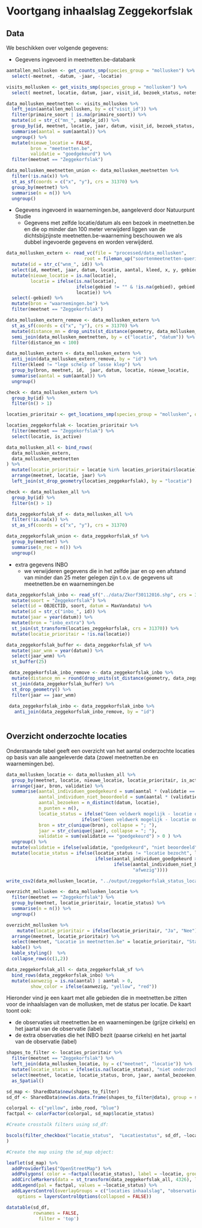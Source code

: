 
# Voortgang inhaalslag Zeggekorfslak

## Data

We beschikken over volgende gegevens:

+ Gegevens ingevoerd in meetnetten.be-databank

```r

aantallen_mollusken <- get_counts_smp(species_group = "mollusken") %>%
  select(-meetnet, -datum, -jaar, -locatie)

visits_mollusken <- get_visits_smp(species_group = "mollusken") %>%
  select( meetnet, locatie, datum, jaar, visit_id, bezoek_status, notes)

data_mollusken_meetnetten <- visits_mollusken %>%
  left_join(aantallen_mollusken, by = c("visit_id")) %>%
  filter(primaire_soort | is.na(primaire_soort)) %>%
  mutate(id = str_c("mn_", sample_id)) %>%
  group_by(id, meetnet, locatie, jaar, datum, visit_id, bezoek_status,  x, y) %>%
  summarise(aantal = sum(aantal)) %>%
  ungroup() %>%
  mutate(nieuwe_locatie = FALSE,
         bron = "meetnetten.be",
         validatie = "goedgekeurd") %>%
  filter(meetnet == "Zeggekorfslak")

data_mollusken_meetnetten_union <- data_mollusken_meetnetten %>%
  filter(!is.na(x)) %>%
  st_as_sf(coords = c("x", "y"), crs = 31370) %>%
  group_by(meetnet) %>%
  summarise(n = n()) %>%
  ungroup()

```


+ Gegevens ingevoerd in waarnemingen.be, aangeleverd door Natuurpunt Studie
  + Gegevens met zelfde locatie/datum als een bezoek in meetnetten.be en die op minder dan 100 meter verwijderd liggen van de dichtsbijzijnste meetnetten.be-waarneming beschouwen we als dubbel ingevoerde gegevens en worden verwijderd. 

```r
data_mollusken_extern <- read_vc(file = "processed/data_mollusken",
                             root = fileman_up("soortenmeetnetten-queries")) %>%
  mutate(id = str_c("wnm_", id)) %>%
  select(id, meetnet, jaar, datum, locatie, aantal, kleed, x, y, gebied, validatie) %>%
  mutate(nieuwe_locatie = is.na(locatie),
         locatie = ifelse(is.na(locatie),
                          ifelse(gebied != "" & !is.na(gebied), gebied, str_c("nieuw_", id)),
                          locatie)) %>%
  select(-gebied) %>%
  mutate(bron = "waarnemingen.be") %>%
  filter(meetnet == "Zeggekorfslak")

data_mollusken_extern_remove <- data_mollusken_extern %>%
  st_as_sf(coords = c("x", "y"), crs = 31370) %>%
  mutate(distance_mn = drop_units(st_distance(geometry, data_mollusken_meetnetten_union))) %>%
  semi_join(data_mollusken_meetnetten, by = c("locatie", "datum")) %>%
  filter(distance_mn < 100)

data_mollusken_extern <- data_mollusken_extern %>%
  anti_join(data_mollusken_extern_remove, by = "id") %>%
  filter(kleed != "lege schelp of losse klep") %>%
  group_by(bron, meetnet, id,  jaar, datum, locatie, nieuwe_locatie,   x, y, validatie) %>%
  summarise(aantal = sum(aantal)) %>%
  ungroup()

check <- data_mollusken_extern %>%
  group_by(id) %>%
  filter(n() > 1)

```



```r

locaties_prioritair <- get_locations_smp(species_group = "mollusken", only_active = FALSE)

locaties_zeggekorfslak <- locaties_prioritair %>%
  filter(meetnet == "Zeggekorfslak") %>%
  select(locatie, is_active)

data_mollusken_all <- bind_rows(
  data_mollusken_extern,
  data_mollusken_meetnetten
) %>%
  mutate(locatie_prioritair = locatie %in% locaties_prioritair$locatie) %>%
  arrange(meetnet, locatie, jaar) %>%
  left_join(st_drop_geometry(locaties_zeggekorfslak), by = "locatie")

check <- data_mollusken_all %>%
  group_by(id) %>%
  filter(n() > 1)

data_zeggekorfslak_sf <- data_mollusken_all %>%
  filter(!is.na(x)) %>%
  st_as_sf(coords = c("x", "y"), crs = 31370) 

data_zeggekorfslak_union <- data_zeggekorfslak_sf %>%
  group_by(meetnet) %>%
  summarise(n_rec = n()) %>%
  ungroup()
```

+ extra gegevens INBO
  + we verwijderen gegevens die in het zelfde jaar en op een afstand van minder dan 25 meter gelegen zijn t.o.v. de gegevens uit meetnetten.be en waarnemingen.be 

```r
data_zeggekorfslak_inbo <- read_sf("../data/Zkorf30112016.shp", crs = 31370) %>%
  mutate(soort = "Zeggekorfslak") %>%
  select(id = OBJECTID, soort, datum = MaxVandatu) %>%
  mutate(id = str_c("inbo_", id)) %>%
  mutate(jaar = year(datum)) %>%
  mutate(bron = "inbo_extra") %>%
  st_join(st_transform(locaties_zeggekorfslak, crs = 31370)) %>%
  mutate(locatie_prioritair = !is.na(locatie))

data_zeggekorfslak_buffer <- data_zeggekorfslak_sf %>%
  mutate(jaar_wnm = year(datum)) %>%
  select(jaar_wnm) %>%
  st_buffer(25)

 data_zeggekorfslak_inbo_remove <- data_zeggekorfslak_inbo %>%
  mutate(distance_mn = round(drop_units(st_distance(geometry, data_zeggekorfslak_union)), 0)) %>%
  st_join(data_zeggekorfslak_buffer) %>%
  st_drop_geometry() %>%
  filter(jaar == jaar_wnm)
 
 data_zeggekorfslak_inbo <- data_zeggekorfslak_inbo %>%
   anti_join(data_zeggekorfslak_inbo_remove, by = "id") 
 


```








## Overzicht onderzochte locaties

Onderstaande tabel geeft een overzicht van het aantal onderzochte locaties op basis van alle aangeleverde data (zowel meetnetten.be en waarnemingen.be).


```r


data_mollusken_locatie <- data_mollusken_all %>%
  group_by(meetnet, locatie, nieuwe_locatie, locatie_prioritair, is_active) %>%
  arrange(jaar, bron, validatie) %>%
  summarise(aantal_individuen_goedgekeurd = sum(aantal * (validatie == "goedgekeurd")),
            aantal_individuen_niet_beoordeeld = sum(aantal * (validatie == "niet beoordeeld")),
            aantal_bezoeken = n_distinct(datum, locatie),
            n_punten = n(),
            locatie_status = ifelse("Geen veldwerk mogelijk - locatie ongeschikt" %in% bezoek_status, "locatie ongeschikt",
                            ifelse("Geen veldwerk mogelijk - locatie ontoegankelijk" %in% bezoek_status, "locatie ontoegankelijk", "locatie bezocht")),
            bron = str_c(unique(bron), collapse = "; "),
            jaar = str_c(unique(jaar), collapse = "; "),
            validatie = sum(validatie == "goedgekeurd") > 0 ) %>%
  ungroup() %>%
  mutate(validatie = ifelse(validatie, "goedgekeurd", "niet beoordeeld")) %>%
  mutate(locatie_status = ifelse(locatie_status != "locatie bezocht", locatie_status,
                                 ifelse(aantal_individuen_goedgekeurd > 0, "aanwezig_goedgekeurd",
                                        ifelse(aantal_individuen_niet_beoordeeld > 0, "aanwezig_niet_beoordeeld",
                                               "afwezig"))))

write_csv2(data_mollusken_locatie, "../output/zeggekorfslak_status_locatie.csv")
```


```r
overzicht_mollusken <- data_mollusken_locatie %>%
  filter(meetnet == "Zeggekorfslak") %>%
  group_by(meetnet, locatie_prioritair, locatie_status) %>%
  summarise(n = n()) %>%
  ungroup()
```


```r
overzicht_mollusken %>%
    mutate(locatie_prioritair = ifelse(locatie_prioritair, "Ja", "Nee")) %>%
  arrange(meetnet, locatie_prioritair) %>%
  select(meetnet, "Locatie in meetnetten.be" = locatie_prioritair, "Status locatie" = locatie_status, "Aantal locaties" = n) %>%
  kable() %>%
  kable_styling()  %>%
  collapse_rows(c(1,2))
```
```r
data_zeggekorfslak_all <- data_zeggekorfslak_sf %>%
  bind_rows(data_zeggekorfslak_inbo) %>%
  mutate(aanwezig = is.na(aantal) | aantal > 0,
         show_color = ifelse(aanwezig, "yellow", "red"))
```

Hieronder vind je een kaart met alle gebieden die in meetnetten.be zitten voor de inhaalslagen van de mollusken, met de status per locatie.
De kaart toont ook:

+ de observaties uit meetnetten.be en waarnemingen.be (grijze cirkels) en het jaartal van de observatie (label)
+ de extra observaties die het INBO bezit (paarse cirkels) en het jaartal van de observatie (label)

```r

shapes_to_filter <- locaties_prioritair %>%
  filter(meetnet == "Zeggekorfslak") %>%
  left_join(data_mollusken_locatie, by = c("meetnet", "locatie")) %>% 
  mutate(locatie_status = ifelse(is.na(locatie_status), "niet onderzocht", locatie_status)) %>%
  select(meetnet, locatie, locatie_status, bron, jaar, aantal_bezoeken, n_punten, aantal_individuen_goedgekeurd, aantal_individuen_niet_beoordeeld, jaar) %>%
  as_Spatial()


```

```r
sd_map <- SharedData$new(shapes_to_filter)
sd_df <- SharedData$new(as.data.frame(shapes_to_filter@data), group = sd_map$groupName())

colorpal <- c("yellow", inbo_rood, "blue")
factpal <- colorFactor(colorpal, sd_map$locatie_status)

#Create crosstalk filters using sd_df:

bscols(filter_checkbox("locatie_status",  "Locatiestatus", sd_df, ~locatie_status)
)

#Create the map using the sd_map object:

leaflet(sd_map) %>%
  addProviderTiles("OpenStreetMap") %>%
  addPolygons( color = ~factpal(locatie_status), label = ~locatie, group = "locaties inhaalslag") %>%
  addCircleMarkers(data = st_transform(data_zeggekorfslak_all, 4326), label = ~(str_c("jaar = ", jaar, "; bron = ", bron)), color  = ~show_color,  group = "observaties") %>%
  addLegend(pal = factpal, values = ~locatie_status) %>%
  addLayersControl(overlayGroups = c("locaties inhaalslag", "observaties"),
    options = layersControlOptions(collapsed = FALSE))

datatable(sd_df,
          rownames = FALSE,
            filter = 'top')
```

